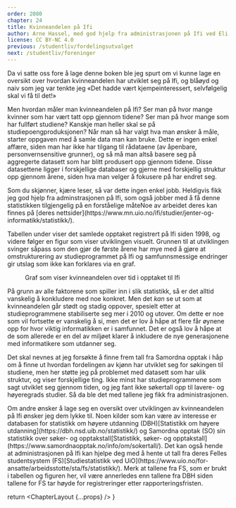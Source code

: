 ```yaml
---
order: 2080
chapter: 24
title: Kvinneandelen på Ifi
author: Arne Hassel, med god hjelp fra administrasjonen på Ifi ved Eli Berge
license: CC BY-NC 4.0
previous: /studentliv/fordelingsutvalget
next: /studentliv/foreninger
---
```



Da vi satte oss fore å lage denne boken ble jeg spurt om vi kunne lage en oversikt over hvordan kvinneandelen har
utviklet seg på Ifi, og blåøyd og naiv som jeg var tenkte jeg «Det hadde vært kjempeinteressert, selvfølgelig skal
vi få til det!»

Men hvordan måler man kvinneandelen på Ifi? Ser man på hvor mange kvinner som har vært tatt opp gjennom
tidene? Ser man på hvor mange som har fullført studiene? Kanskje man heller skal se på studiepoengproduksjonen?
Når man så har valgt hva man ønsker å måle, starter oppgaven med å samle data man kan bruke. Dette er ingen
enkel affære, siden man har ikke har tilgang til rådataene (av åpenbare, personvernsensitive grunner), og så
må man altså basere seg på aggregerte datasett som har blitt produsert opp gjennom tidene. Disse datasettene
ligger i forskjellige databaser og gjerne med forskjellig struktur opp gjennom årene, siden hva man velger å
fokusere på har endret seg.

<p>
  Som du skjønner, kjære leser, så var dette ingen enkel jobb. Heldigvis fikk jeg god hjelp fra adminstrasjonen
  på Ifi, som også jobber med å få denne statistikken tilgjengelig på en forståelige måte<Footnote>Noe av arbeidet deres
  kan finnes på [deres nettsider](https://www.mn.uio.no/ifi/studier/jenter-og-informatikk/statistikk/)</Footnote>.
</p>

Tabellen under viser det samlede opptaket registrert på Ifi siden 1998, og videre følger en figur som viser
utviklingen visuelt. Grunnen til at utviklingen svinger såpass som den gjør de første årene har mye med å
gjøre at omstrukturering av studieprogrammet på Ifi og samfunnsmessige endringer gir utslag som ikke kan
forklares via en graf.

<Table/>

<Figure>
  <Chart/>
  <Figcaption>Graf som viser kvinneandelen over tid i opptaket til Ifi</Figcaption>
</Figure>

På grunn av alle faktorene som spiller inn i slik statistikk, så er det alltid vanskelig å konkludere med
noe konkret. Men det _kan_ se ut som at kvinneandelen går stødt og stadig oppover, spesielt etter at
studieprogrammene stabiliserte seg mer i 2010 og utover. Om dette er noe som vil fortsette er vanskelig å
si, men det er lov å håpe at flere får øynene opp for hvor viktig informatikken er i samfunnet. Det er også
lov å håpe at de som allerede er en del av miljøet klarer å inkludere de nye generasjonene med informatikere
som utdanner seg.

Det skal nevnes at jeg forsøkte å finne frem tall fra Samordna opptak i håp om å finne ut hvordan fordelingen av
kjønn har utviklet seg for søkingen til studiene, men her støtte jeg på problemet med datasett som har ulik
struktur, og viser forskjellige ting. Ikke minst har studieprogrammene som sagt utviklet seg gjennom tiden, og
jeg fant ikke søkertall opp til lavere- og høyeregrads studier. Så da ble det med tallene jeg fikk fra
administrasjonen.

<p>
  Om andre ønsker å lage seg en oversikt over utviklingen av kvinneandelen på Ifi ønsker jeg dem lykke til. Noen
  kilder som kan være av interesse er databasen for statistikk om høyere utdanning (DBH)<Footnote>[Statistikk om høyere
  utdanning](https://dbh.nsd.uib.no/statistikk/)</Footnote> og Samordna opptak (SO)
  sin statistikk over søker- og opptakstall<Footnote>[Statistikk, søker- og
  opptakstall](https://www.samordnaopptak.no/info/om/sokertall/)</Footnote>. Det kan også hende at administrasjonen på
  Ifi kan hjelpe deg med å
  hente ut tall fra deres Felles studentsystem (FS)<Footnote>[Studiestatistikk ved
  UiO](https://www.uio.no/for-ansatte/arbeidsstotte/sta/fs/statistikk/)</Footnote>. Merk at tallene fra FS, som er brukt
  i tabellen og figuren
  her, vil være annerledes enn tallene fra DBH siden tallene for FS tar høyde for registreringer etter
  rapporteringsfristen.
</p>

  return <ChapterLayout {...props} />
}
